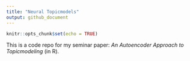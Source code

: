 ```yaml
---
title: "Neural Topicmodels"
output: github_document
---
```


```r
knitr::opts_chunk$set(echo = TRUE)
```


This is a code repo for my seminar paper: *An Autoencoder Approach to Topicmodeling* (in R).


